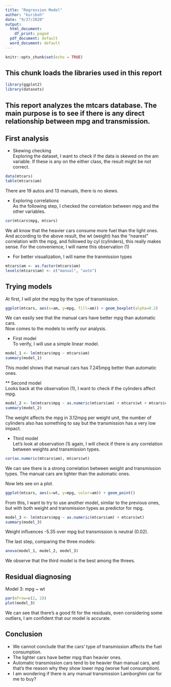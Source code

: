 ```yaml
---
title: "Regression Model"
author: "kuriboh"
date: "9/27/2020"
output:
  html_document:
    df_print: paged
  pdf_document: default
  word_document: default
---
```


```r
knitr::opts_chunk$set(echo = TRUE)
```

## This chunk loads the libraries used in this report  
```r
library(ggplot2)
library(datasets)
```
## This report analyzes the mtcars database. The main purpose is to see if there is any direct relationship between mpg and transmission.  
  
## First analysis  
  
* Skewing checking  
Exploring the dataset, I want to check if the data is skewed on the am variable. If these is any on the either class, the result might be not correct.  
```r
data(mtcars)
table(mtcars$am)
```
There are 19 autos and 13 manuals, there is no skews.  
  
* Exploring correlations  
As the following step, I checked the correlation between mpg and the other variables.

```r
cor(mtcars$mpg, mtcars)
```
We all know that the heavier cars consume more fuel than the light ones. And according to the above result, the wt (weight) has the "nearest" correlation with the mpg, and followed by cyl (cylinders), this really makes sense. For the convenience, I will name this observation (1)  

* For better visualization, I will name the tranmission types  
```r
mtcars$am <- as.factor(mtcars$am)
levels(mtcars$am) <- c("manual", "auto")
```
  
## Trying models  
At first, I will plot the mpg by the type of transmission.  
```r
ggplot(mtcars, aes(x=am, y=mpg, fill=am)) + geom_boxplot(alpha=0.2)
```
  
We can easily see that the manual cars have better mpg than automatic cars.  
Now comes to the models to verify our analysis.  

* First model  
To verify, I will use a simple linear model.  
```r
model_1 <- lm(mtcars$mpg ~ mtcars$am)
summary(model_1)
```

This model shows that manual cars has 7.245mpg better than automatic ones.  
  
** Second model  
Looks back at the observation (1), I want to check if the cylinders affect mpg.  
```r
model_2 <- lm(mtcars$mpg ~ as.numeric(mtcars$am) + mtcars$wt + mtcars$cyl)
summary(model_2)
```
  
The weight affects the mpg in 3.12mpg per weight unit, the number of cylinders also has something to say but the transmission has a very low impact.  
  
* Third model  
Let's look at observation (1) again, I will check if there is any correlation between weights and transmission types.  
```r
cor(as.numeric(mtcars$am), mtcars$wt)
```
We can see there is a strong correlation between weight and transmission types. The manual cars are lighter than the automatic ones.  

Now lets see on a plot.  
```r
ggplot(mtcars, aes(x=wt, y=mpg, color=am)) + geom_point()
```
From this, I want to try to use another model, similar to the previous ones, but with both weight and transmission types as predictor for mpg.  
```r
model_3 <- lm(mtcars$mpg ~ as.numeric(mtcars$am) + mtcars$wt)
summary(model_3)
```

Weight influences -5.35 over mpg but transmission is neutral (0.02).  

The last step, comparing the three models:  
```r
anova(model_1, model_2, model_3)
```
  
We observe that the third model is the best among the threes.  

## Residual diagnosing  
Model 3: mpg ~ wt
```r
par(mfrow=c(2, 2))
plot(model_3)
```
  
We can see that there's a good fit for the residuals, even considering some outliers, I am confident that our model is accurate.  
  
## Conclusion  

* We cannot conclude that the cars' type of transmission affects the fuel consumption.  
* The lighter cars have better mpg than heavier ones.  
* Automatic transmission cars tend to be heavier than manual cars, and that's the reason why they show lower mpg (worse fuel consumption).  
* I am wondering if there is any manual transmission Lamborghini car for me to buy?  
